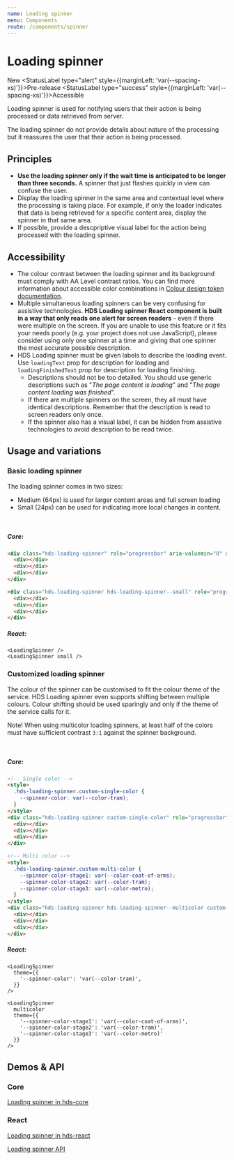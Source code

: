 ```yaml
---
name: Loading spinner
menu: Components
route: /components/spinner
---
```



# Loading spinner

<StatusLabel>New</StatusLabel>
<StatusLabel type="alert" style={{marginLeft: 'var(--spacing-xs)'}}>Pre-release</StatusLabel>
<StatusLabel type="success" style={{marginLeft: 'var(--spacing-xs)'}}>Accessible</StatusLabel>

<LargeParagraph>
  Loading spinner is used for notifying users that their action is being processed or data retrieved from server.
</LargeParagraph>

The loading spinner do not provide details about nature of the processing but it reassures the user that their action is being processed.

## Principles
- **Use the loading spinner only if the wait time is anticipated to be longer than three seconds.** A spinner that just flashes quickly in view can confuse the user.
- Display the loading spinner in the same area and contextual level where the processing is taking place. For example, if only the loader indicates that data is being retrieved for a specific content area, display the spinner in that same area.
- If possible, provide a descpriptive visual label for the action being processed with the loading spinner.


## Accessibility
- The colour contrast between the loading spinner and its background must comply with <Link href="https://www.w3.org/TR/WCAG21/#contrast-minimum" external>AA Level contrast ratios</Link>. You can find more information about accessible color combinations in [Colour design token documentation](/design-tokens/colour).
- Multiple simultaneous loading spinners can be very confusing for assistive technologies. **HDS Loading spinner React component is built in a way that only reads one alert for screen readers** - even if there were multiple on the screen. If you are unable to use this feature or it fits your needs poorly (e.g. your project does not use JavaScript), please consider using only one spinner at a time and giving that one spinner the most accurate possible description.
- HDS Loading spinner must be given labels to describe the loading event. Use `loadingText` prop for description for loading and `loadingFinishedText` prop for description for loading finishing.
  - Descriptions should not be too detailed. You should use generic descriptions such as "_The page content is loading_" and "_The page content loading was finished_".
  - If there are multiple spinners on the screen, they all must have identical descriptions. Remember that the description is read to screen readers only once.
  - If the spinner also has a visual label, it can be hidden from assistive technologies to avoid description to be read twice.


## Usage and variations

### Basic loading spinner
The loading spinner comes in two sizes: 
- Medium (64px) is used for larger content areas and full screen loading 
- Small (24px) can be used for indicating more local changes in content.

<Playground>
  <LoadingSpinner />
  <br />
  <LoadingSpinner small />
</Playground>

##### Core:
```html
<div class="hds-loading-spinner" role="progressbar" aria-valuemin="0" aria-valuemax="100">
  <div></div>
  <div></div>
  <div></div>
</div>

<div class="hds-loading-spinner hds-loading-spinner--small" role="progressbar" aria-valuemin="0" aria-valuemax="100">
  <div></div>
  <div></div>
  <div></div>
</div>
```

##### React:
```tsx
<LoadingSpinner />
<LoadingSpinner small />
```

### Customized loading spinner
The colour of the spinner can be customised to fit the colour theme of the service. HDS Loading spinner even supports shifting between multiple colours. Colour shifting should be used sparingly and only if the theme of the service calls for it.

Note! When using multicolor loading spinners, at least half of the colors must have sufficient contrast `3:1` against the spinner background.

<Playground>
  <LoadingSpinner
    theme={{
      '--spinner-color': 'var(--color-tram)',
    }}
  />
  <br />
  <LoadingSpinner
    multicolor
    theme={{
      '--spinner-color-stage1': 'var(--color-coat-of-arms)',
      '--spinner-color-stage2': 'var(--color-tram)',
      '--spinner-color-stage3': 'var(--color-metro)'
    }}
  />
</Playground>

##### Core:
```html
<!-- Single color -->
<style>
  .hds-loading-spinner.custom-single-color {
    --spinner-color: var(--color-tram);
  }
</style>
<div class="hds-loading-spinner custom-single-color" role="progressbar" aria-valuemin="0" aria-valuemax="100">
  <div></div>
  <div></div>
  <div></div>
</div>

<!-- Multi color -->
<style>
  .hds-loading-spinner.custom-multi-color {
    --spinner-color-stage1: var(--color-coat-of-arms);
    --spinner-color-stage2: var(--color-tram);
    --spinner-color-stage3: var(--color-metro);
  }
</style>
<div class="hds-loading-spinner hds-loading-spinner--multicolor custom-multi-color" role="progressbar" aria-valuemin="0" aria-valuemax="100">
  <div></div>
  <div></div>
  <div></div>
</div>
```

##### React:
```tsx
<LoadingSpinner
  theme={{
    '--spinner-color': 'var(--color-tram)',
  }}
/>

<LoadingSpinner
  multicolor
  theme={{
    '--spinner-color-stage1': 'var(--color-coat-of-arms)',
    '--spinner-color-stage2': 'var(--color-tram)',
    '--spinner-color-stage3': 'var(--color-metro)'
  }}
/>
```

## Demos & API

### Core

[Loading spinner in hds-core](/storybook/core/?path=/story/components-loading-spinner--default)

### React

[Loading spinner in hds-react](/storybook/react/?path=/story/components-loadingspinner--default)

[Loading spinner API](/storybook/react/?path=/docs/components-loadingspinner--default)

